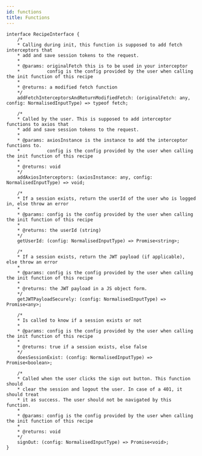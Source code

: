 ```yaml
---
id: functions
title: Functions
---
```


<!-- COPY DOCS -->
<!-- ./website/usage/override/functions.mdx -->

```tsx
interface RecipeInterface {
    /* 
    * Calling during init, this function is supposed to add fetch interceptors that
    * add and save session tokens to the request.
    * 
    * @params: originalFetch this is to be used in your interceptor
    *          config is the config provided by the user when calling the init function of this recipe
    * 
    * @returns: a modified fetch function
    */
    addFetchInterceptorsAndReturnModifiedFetch: (originalFetch: any, config: NormalisedInputType) => typeof fetch;

    /* 
    * Called by the user. This is supposed to add interceptor functions to axios that
    * add and save session tokens to the request.
    * 
    * @params: axiosInstance is the instance to add the interceptor functions to.
    *          config is the config provided by the user when calling the init function of this recipe
    * 
    * @returns: void
    */
    addAxiosInterceptors: (axiosInstance: any, config: NormalisedInputType) => void;

    /* 
    * If a session exists, return the userId of the user who is logged in, else throw an error
    * 
    * @params: config is the config provided by the user when calling the init function of this recipe
    * 
    * @returns: the userId (string)
    */
    getUserId: (config: NormalisedInputType) => Promise<string>;

    /* 
    * If a session exists, return the JWT payload (if applicable), else throw an error
    * 
    * @params: config is the config provided by the user when calling the init function of this recipe
    * 
    * @returns: the JWT payload in a JS object form.
    */
    getJWTPayloadSecurely: (config: NormalisedInputType) => Promise<any>;

    /* 
    * Is called to know if a session exists or not
    * 
    * @params: config is the config provided by the user when calling the init function of this recipe
    * 
    * @returns: true if a session exists, else false
    */
    doesSessionExist: (config: NormalisedInputType) => Promise<boolean>;

    /* 
    * Called when the user clicks the sign out button. This function should
    * clear the session and logout the user. In case of a 401, it should treat
    * it as success. The user should not be navigated by this function.
    * 
    * @params: config is the config provided by the user when calling the init function of this recipe
    * 
    * @returns: void
    */
    signOut: (config: NormalisedInputType) => Promise<void>;
}
```
